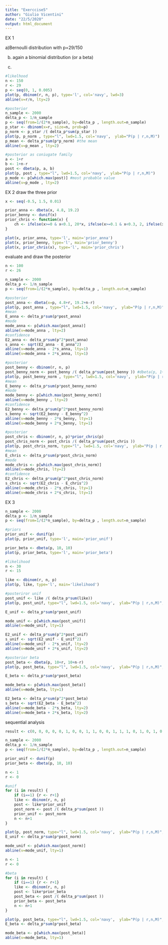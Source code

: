 ```yaml
---
title: "Exerccise5"
author: "Giulio Vicentini"
date: "22/5/2020"
output: html_document
---
```


EX 1

a)Bernoulli distribution with p=29/150

b) again a binomial distribution (or a beta)

c)
```r
#likelhood
n <- 150
r <- 29
p <- seq(0, 1, 0.005)
plot(p, dbinom(r, n, p), type='l', col='navy', lwd=3)
abline(v=r/n, lty=2)

#posterior 
n_sample <- 2000
delta_p <- 1/n_sample
p <- seq(from=1/(2*n_sample), by=delta_p , length.out=n_sample)
p_star <- dbinom(x=r, size=n, prob=p)
p_norm <- p_star /( delta_p*sum(p_star )) 
plot(p, p_norm , type="l", lwd=1.5, col='navy',  ylab="P(p | r,n,M)")
p_mean <- delta_p*sum(p*p_norm) #the mean
abline(v=p_mean , lty=2)

#posterior as coniugate family
a <- 1+r
b <- 1+n-r
post <- dbeta(p, a, b)
plot(p, post , type="l", lwd=1.5, col='navy',  ylab="P(p | r,n,M)")
p_mode <- p[which.max(post)] #most probable value
abline(v=p_mode , lty=2)
```

EX 2
draw the three prior
```r
x <- seq(-0.5, 1.5, 0.01)

prior_anna <- dbeta(x, 4.8, 19.2)
prior_benny <- dunif(x)
prior_chris <- function(x) {
    ch <- ifelse(x>=0 & x<0.1, 20*x, ifelse(x>=0.1 & x<0.3, 2, ifelse(x>=0.3 & x<0.5, 5-10*x, 0)))
} 

plot(x, prior_anna, type='l', main='prior_anna')
plot(x, prior_benny, type='l', main='prior_benny')
plot(x, prior_chris(x), type='l', main='prior_chris')
```

evaluate and draw the posterior
```r
n <- 100
r <- 26

n_sample <- 2000
delta_p <- 1/n_sample
p <- seq(from=1/(2*n_sample), by=delta_p , length.out=n_sample)

#posterior
post_anna <- dbeta(x=p, 4.8+r, 19.2+n-r)
plot(p, post_anna , type="l", lwd=1.5, col='navy',  ylab="P(p | r,n,M)", main='post_anna')
#mean
E_anna <- delta_p*sum(p*post_anna)
#mode
mode_anna <- p[which.max(post_anna)]
abline(v=mode_anna , lty=2)
#confidence
E2_anna <- delta_p*sum(p^2*post_anna)
s_anna <- sqrt(E2_anna - E_anna^2)
abline(v=mode_anna - 2*s_anna, lty=1)
abline(v=mode_anna + 2*s_anna, lty=1)

#posterior
post_benny <- dbinom(r, n, p) 
post_benny_norm <- post_benny /( delta_p*sum(post_benny )) #dbeta(p, 1+r, 1+n-r)
plot(p, post_benny_norm , type="l", lwd=1.5, col='navy',  ylab="P(p | r,n,M)", main='post_benny')
#mean
E_benny <- delta_p*sum(p*post_benny_norm)
#mode
mode_benny <- p[which.max(post_benny_norm)]
abline(v=mode_benny , lty=2)
#confidence
E2_benny <- delta_p*sum(p^2*post_benny_norm)
s_benny <- sqrt(E2_benny - E_benny^2)
abline(v=mode_benny - 2*s_benny, lty=1)
abline(v=mode_benny + 2*s_benny, lty=1)

#posterior
post_chris <- dbinom(r, n, p)*prior_chris(p)
post_chris_norm <- post_chris /( delta_p*sum(post_chris ))
plot(p, post_chris_norm, type="l", lwd=1.5, col='navy',  ylab="P(p | r,n,M)", main='post_chris')
#mean
E_chris <- delta_p*sum(p*post_chris_norm)
#mode
mode_chris <- p[which.max(post_chris_norm)]
abline(v=mode_chris, lty=2)
#confidence
E2_chris <- delta_p*sum(p^2*post_chris_norm)
s_chris <- sqrt(E2_chris - E_chris^2)
abline(v=mode_chris - 2*s_chris, lty=1)
abline(v=mode_chris + 2*s_chris, lty=1)
```

EX 3
```r
n_sample <- 2000
delta_p <- 1/n_sample
p <- seq(from=1/(2*n_sample), by=delta_p , length.out=n_sample)

#priors
prior_unif <- dunif(p)
plot(p, prior_unif, type='l', main='prior_unif')

prior_beta <- dbeta(p, 10, 10)
plot(p, prior_beta, type='l', main='prior_beta')

#likelihood
n <- 30
r <- 15

like <- dbinom(r, n, p)
plot(p, like, type='l', main='likelihood')

#posteriror unif
post_unif <- like /( delta_p*sum(like))
plot(p, post_unif, type="l", lwd=1.5, col='navy',  ylab="P(p | r,n,M)", main='post_unif')

E_unif <- delta_p*sum(p*post_unif)

mode_unif <- p[which.max(post_unif)]
abline(v=mode_unif, lty=1)

E2_unif <- delta_p*sum(p^2*post_unif)
s_unif <- sqrt(E2_unif - E_unif^2)
abline(v=mode_unif - 2*s_unif, lty=2)
abline(v=mode_unif + 2*s_unif, lty=2)

#posterior beta
post_beta <- dbeta(p, 10+r, 10+n-r)
plot(p, post_beta, type="l", lwd=1.5, col='navy',  ylab="P(p | r,n,M)", main='post_beta')

E_beta <- delta_p*sum(p*post_beta)

mode_beta <- p[which.max(post_beta)]
abline(v=mode_beta, lty=1)

E2_beta <- delta_p*sum(p^2*post_beta)
s_beta <- sqrt(E2_beta - E_beta^2)
abline(v=mode_beta - 2*s_beta, lty=2)
abline(v=mode_beta + 2*s_beta, lty=2)
```

sequential analysis
```r
result <- c(0, 0, 0, 0, 0, 1, 0, 0, 1, 1, 0, 0, 1, 1, 1, 0, 1, 0, 1, 0, 1, 1, 0, 1, 0, 1, 0, 1, 1, 1)

n_sample <- 2000
delta_p <- 1/n_sample
p <- seq(from=1/(2*n_sample), by=delta_p , length.out=n_sample)

prior_unif <- dunif(p)
prior_beta <- dbeta(p, 10, 10)

n <- 1
r <- 0

#unif
for (i in result) {
    if (i==1) {r <- r+1}
    like <- dbinom(r, n, p)
    post <- like*prior_unif
    post_norm <- post /( delta_p*sum(post ))
    prior_unif <- post_norm
    n <- n+1
}

plot(p, post_norm, type="l", lwd=1.5, col='navy',  ylab="P(p | r,n,M)", main='post_norm')
E_unif <- delta_p*sum(p*post_norm)

mode_unif <- p[which.max(post_norm)]
abline(v=mode_unif, lty=1)

n <- 1
r <- 0

#beta
for (i in result) {
    if (i==1) {r <- r+1}
    like <- dbinom(r, n, p)
    post <- like*prior_beta
    post_beta <- post /( delta_p*sum(post ))
    prior_beta <- post_beta
    n <- n+1
}

plot(p, post_beta, type="l", lwd=1.5, col='navy',  ylab="P(p | r,n,M)", main='post_beta')
E_beta <- delta_p*sum(p*post_beta)

mode_beta <- p[which.max(post_beta)]
abline(v=mode_beta, lty=1)
```

